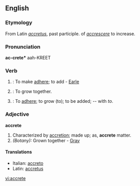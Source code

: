 ==English==

===Etymology===
From Latin ''[[accretus]]'', past participle. of ''[[accrescere]]'' to increase.

===Pronunciation===
'''ac-crete*'''
{{rfap}}
aah-KREET

===Verb===
{{en-verb|accret|ing}}

# {{transitive}}: To make [[adhere]]; to add - [[Earle]]
# {{intransitive}}: To grow together.
# {{intransitive}}: To [[adhere]]; to grow (to); to be added; -- with ''to''.

===Adjective===
'''accrete'''

# Characterized by [[accretion]]; made up; as, '''accrete''' matter.
# ''(Botany):'' Grown together - [[Gray]]

====Translations====
*Italian: [[accreto]]
*Latin: [[accretus]]

[[vi:accrete]]